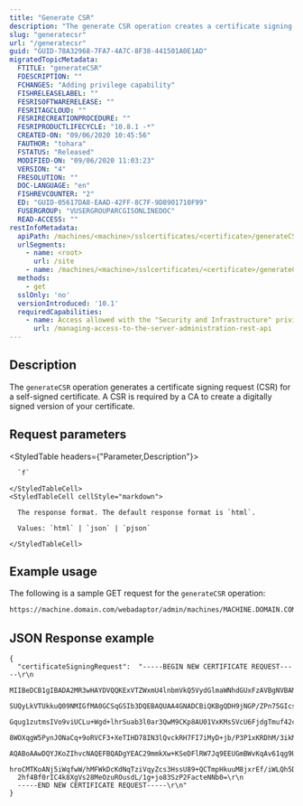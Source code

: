 ```yaml
---
title: "Generate CSR"
description: "The generate CSR operation creates a certificate signing request for a self-signed certificate."
slug: "generatecsr"
url: "/generatecsr"
guid: "GUID-78A32968-7FA7-4A7C-8F38-441501A0E1AD"
migratedTopicMetadata:
  FTITLE: "generateCSR"
  FDESCRIPTION: ""
  FCHANGES: "Adding privilege capability"
  FISHRELEASELABEL: ""
  FESRISOFTWARERELEASE: ""
  FESRITAGCLOUD: ""
  FESRIRECREATIONPROCEDURE: ""
  FESRIPRODUCTLIFECYCLE: "10.8.1 -*"
  CREATED-ON: "09/06/2020 10:45:56"
  FAUTHOR: "tohara"
  FSTATUS: "Released"
  MODIFIED-ON: "09/06/2020 11:03:23"
  VERSION: "4"
  FRESOLUTION: ""
  DOC-LANGUAGE: "en"
  FISHREVCOUNTER: "2"
  ED: "GUID-05617DA8-EAAD-42FF-8C7F-9D8901710F99"
  FUSERGROUP: "VUSERGROUPARCGISONLINEDOC"
  READ-ACCESS: ""
restInfoMetadata:
  apiPath: /machines/<machine>/sslcertificates/<certificate>/generateCSR
  urlSegments:
    - name: <root>
      url: /site
    - name: /machines/<machine>/sslcertificates/<certificate>/generateCSR
  methods:
    - get
  sslOnly: 'no'
  versionIntroduced: '10.1'
  requiredCapabilities:
    - name: Access allowed with the "Security and Infrastructure" privilege
      url: /managing-access-to-the-server-administration-rest-api
---
```


## Description

The `generateCSR` operation generates a certificate signing request (CSR) for a self-signed certificate. A CSR is required by a CA to create a digitally signed version of your certificate.


##  Request parameters

<StyledTable headers={"Parameter,Description"}>
  <StyledTableRow>
    <StyledTableCell cellStyle="markdown">

      `f` 

    </StyledTableCell>
    <StyledTableCell cellStyle="markdown">

      The response format. The default response format is `html`. 

      Values: `html` | `json` | `pjson`

    </StyledTableCell>
  </StyledTableRow>
</StyledTable>


## Example usage

The following is a sample GET request for the `generateCSR` operation:

```markdown
https://machine.domain.com/webadaptor/admin/machines/MACHINE.DOMAIN.COM/sslcertificates/selfsignedcertificate/generateCSR?f=pjson
```

## JSON Response example

```other
{
  "certificateSigningRequest": 	"-----BEGIN NEW CERTIFICATE REQUEST-----\r\n
  MIIBeDCB1gIBADA2MR3wHAYDVQQKExVTZWxmU4lnbmVkQ5VydGlmaWNhdGUxFzAVBgNVBAMTDkdS\r\n
  SUQyLkVTUkkuQ09NMIGfMA0GCSqGSIb3DQEBAQUAA4GNADCBiQKBgQDH9jNGP/ZPn75GIcs/uFi7\r\n
  Gqug1zutmsIVo9viUCLu+Wgd+lhrSuab3l0ar3QwM9CKp8AU01VxKMsSVcU6FjdgTmuf42cOhTEO\r\n
  8WOXqgW5PynJONaCq+9oRVCF3+XeTIHD78IN3lQvckRH7FI7iMyD+jb/P3P1xKRDhM/3ikMfJwID\r\n
  AQABoAAwDQYJKoZIhvcNAQEFBQADgYEAC29mmkXw+KSeDFlRW7Jq9EEUGmBWvKqAv61qg9UQ0JD8\r\n
  hroCMTKoANj5iWqfwW/hMFWkDcKdNqTziVqyZcs3HssU89+QCTmpHkuuM8jxrEf/iWLQh5Dr4Srv\r\n
  2hf4Bf0rIC4k8XgVs28MeOzuROusdL/1g+jo83SzP2FacteNNb0=\r\n
  -----END NEW CERTIFICATE REQUEST-----\r\n"
}
```